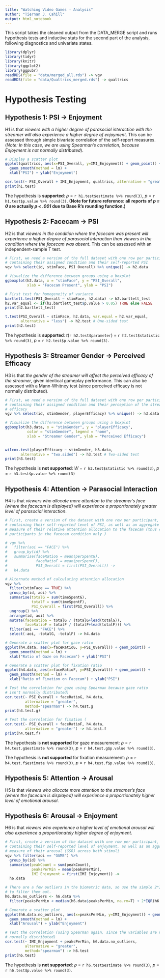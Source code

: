 ```yaml
---
title: "Watching Video Games - Analysis"
author: "Tiernan J. Cahill"
output: html_notebook
---
```


This script takes the cleaned output from the DATA_MERGE script and runs hypothesis tests and inductive stats for the second part of the analysis, following diagnostics and univariate states.

```r
library(dplyr)
library(tidyr)
library(knitr)
library(ggplot2)
library(ggpubr)
readRDS(file = "data/merged_all.rds") -> vgv
readRDS(file = "data/Qualtrics_merged.rds") -> qualtrics
```


# Hypothesis Testing
## Hypothesis 1: PSI -> Enjoyment
H1 is that *viewers with a higher degree of parasocial interaction with the streamer will also experience a higher degree of enjoyment*. This can be assessed through simple bivariate correlation of the self-report measures. (*Note: In this case, we are using Spearman's correlation, because Enjoyment is not normally distributed*).

```r
# Display a scatter plot
ggplot(qualtrics, aes(x=PSI_Overall, y=IMI_Enjoyment)) + geom_point() +
  geom_smooth(method = lm) +
  xlab("PSI") + ylab("Enjoyment")

cor.test(~ PSI_Overall + IMI_Enjoyment, qualtrics, alternative = "greater", method="spearman") -> h1.test # One-sided test
print(h1.test)
```

The hypothesis is **supported**: *&rho;* = `r h1.test$estimate %>% round(3)`, *p* = `r h1.test$p.value %>% round(3)`. **(Note for future reference: all reports of *p = 0* are actually *p < .001* due to Base R's rounding function.)**

## Hypothesis 2: Facecam -> PSI
H2 is that *viewers in the condition where the facecam was present will experience a higher degree of parasocial interaction than viewers in the condition where the facecam was absent*. This can be assessed with an independent-sample T test.

```r
# First, we need a version of the full dataset with one row per participant, 
# containing their assigned condition and their self-reported PSI
vgv %>% select(id, stimFace, PSI_Overall) %>% unique() -> h2.data

# Visualize the difference between groups using a boxplot
ggboxplot(h2.data, x = "stimFace", y = "PSI_Overall",
          xlab = "Facecam Present", ylab = "PSI")

# First test for homogeneity of variance
bartlett.test(PSI_Overall ~ stimFace, h2.data) -> h2.bartlett_test
h2.var_equal <- if(h2.bartlett_test$p.value > 0.05) TRUE else FALSE
print(h2.bartlett_test)

t.test(PSI_Overall ~ stimFace, h2.data, var.equal = h2.var_equal, 
       alternative = "less") -> h2.test # One-sided test
print(h2.test)
```

The hypothesis is **supported**: *t*(`r h2.test$parameter`) = `r h2.test$statistic %>% round(3)`, *p* = `r h2.test$p.value %>% round(3)`.

## Hypothesis 3: Streamer Gender -> Perceived Efficacy
H3 is that *the gender of the streamer will affect the perceived efficacy of the streamer*, given identical gameplay performance. This can also be assessed with a Mann-Whitney test (since perceived efficacy is not normally distributed).

```r
# First, we need a version of the full dataset with one row per participant, 
# containing their assigned condition and their perception of the streamer's
# efficacy
vgv %>% select(id, stimGender, playerEfficacy) %>% unique() -> h3.data

# Visualize the difference between groups using a boxplot
ggboxplot(h3.data, x = "stimGender", y = "playerEfficacy",
          color = "stimGender", legend = "none",
          xlab = "Streamer Gender", ylab = "Perceived Efficacy")
  

wilcox.test(playerEfficacy ~ stimGender, h3.data, 
       alternative = "two.sided") -> h3.test # Two-sided test
print(h3.test)
```

The hypothesis is **not supported**: *W* = `r h3.test$statistic %>% round(3)`, *p* = `r h3.test$p.value %>% round(3)`

## Hypothesis 4: Attention -> Parasocial Interaction
H4 is that *viewers who allocate more attention to the streamer's face (where the facecam is displayed) will experience a proportionately greater level of parasocial interaction*.
```r
# First, create a version of the dataset with one row per participant, 
# containing their self-reported level of PSI, as well as an aggregate
# measure of their relative attention allocation to the facecam (thus containg
# participants in the facecam condition only )

# vgv %>% 
#   filter(aoi == "FACE") %>%
#   group_by(id) %>%
#   summarise(faceRatioG = mean(perSpentG),
#             faceRatioF = mean(perSpentF),
#             PSI_Overall = first(PSI_Overall)) ->
#   h4.data

# Alternate method of calculating attention allocation
vgv %>%
  filter(stimFace == TRUE) %>%
  group_by(id, aoi) %>%
  summarise(totalG = sum(timeSpentG),
            totalF = sum(timeSpentF),
            PSI_Overall = first(PSI_Overall)) %>%
  ungroup() %>%
  arrange(id, aoi) %>%
  mutate(faceRatioG = totalG / (totalG+lead(totalG)),
         faceRatioF = totalF / (totalF+lead(totalF))) %>%
  filter(aoi == "FACE") %>%
  select(-aoi, -totalG, -totalF) -> h4.data

# Generate a scatter plot for gaze ratio
ggplot(h4.data, aes(x=faceRatioG, y=PSI_Overall)) + geom_point() +
  geom_smooth(method = lm) +
  xlab("Ratio of Gaze on Facecam") + ylab("PSI")

# Generate a scatter plot for fixation ratio
ggplot(h4.data, aes(x=faceRatioF, y=PSI_Overall)) + geom_point() +
  geom_smooth(method = lm) +
  xlab("Ratio of Fixation on Facecam") + ylab("PSI")

# Test the correlation for gaze using Spearman because gaze ratio
# isn't normally distributed)
cor.test(~ PSI_Overall + faceRatioG, h4.data,
         alternative = "greater",
         method="spearman") -> h4.test.g
print(h4.test.g)

# Test the correlation for fixation (
cor.test(~ PSI_Overall + faceRatioF, h4.data,
         alternative = "greater") -> h4.test.f
print(h4.test.f)
```

The hypothesis is **not supported** for gaze measurement: *&rho;* = `r h4.test.g$estimate %>% round(3)`, *p* = `r h4.test.g$p.value %>% round(3)`.

The hypothesis is **not supported** for fixation measurement: *&rho;* = `r h4.test.f$estimate %>% round(3)`, *p* = `r h4.test.f$p.value %>% round(3)`.


## Hypothesis 5: Attention -> Arousal
H5 is that *viewers who allocate more attention to the streamer's face (where the facecam is displayed) will experience a proportionately higher level of emotional arousal*.

## Hypothesis 6: Arousal -> Enjoyment
H6 is that *viewers who experience a higher level of emotional arousal will also experience a proportionately higher degree of enjoyment*.

```r
# First, create a version of the dataset with one row per participant, 
# containing their self-reported level of enjoyment, as well as an aggregate
# measure of their arousal (GSR) across both stimuli
vgv %>% filter(aoi == "GAME") %>%
  group_by(id) %>% 
  summarise(peakCount = sum(peakCount), 
            peaksPerMin = mean(peaksPerMin), 
            IMI_Enjoyment = first(IMI_Enjoyment)) -> 
  h6.data

# There are a few outliers in the biometric data, so use the simple 2*IQR rule 
# to filter them out.
h6.data.no_outliers <- h6.data %>% 
  filter(peaksPerMin < median(h6.data$peaksPerMin, na.rm=T) + 2*IQR(h6.data$peaksPerMin, na.rm=T))

# Generate a scatter plot 
ggplot(h6.data.no_outliers, aes(x=peaksPerMin, y=IMI_Enjoyment)) + geom_point() +
  geom_smooth(method = lm) +
  xlab("Arousal") + ylab("Enjoyment")

# Test the correlation (using Spearman again, since the variables are not
# normally distributed)
cor.test(~ IMI_Enjoyment + peaksPerMin, h6.data.no_outliers, 
         alternative = "greater",
         method="spearman") -> h6.test
print(h6.test)
```

The hypothesis is **not supported**: *&rho;* = `r h6.test$estimate %>% round(3)`, *p* = `r h6.test$p.value %>% round(3)`.